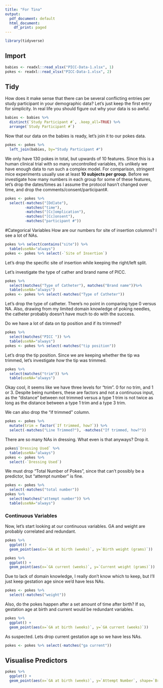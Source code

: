 ```yaml
---
title: "For Tina"
output:
  pdf_document: default
  html_document:
    df_print: paged
---
```


```r
library(tidyverse)
```

## Import
```r
babies <- readxl::read_xlsx("PICC-Data-1.xlsx", 1)
pokes <- readxl::read_xlsx("PICC-Data-1.xlsx", 2)
```

## Tidy

How does it make sense that there can be several conflicting entries per study participant in your demographic data? Let's just keep the first entry for simplicity. In real life you should figure out why your data is so awful.
```r
babies <- babies %>%
  distinct(`Study Participant #`, .keep_all=TRUE) %>%
  arrange(`Study Participant #`)
```

Now that our data on the babies is ready, let's join it to our pokes data. 
```r
pokes <- pokes %>%
  left_join(babies, by="Study Participant #")
```

We only have 130 pokes in total, but upwards of 10 features. Since this is a human clinical trial with so many uncontrolled variables, it's unlikely we have enough data to run such a complex model. For comparison, stringent mice experiments usually use at least **10 subjects per group**. Before we  investigate how many numbers in each group for some of these features, let's drop the dates/times as I assume the protocol hasn't changed over time, and drop the comments/consent/participant#.

```r
pokes <- pokes %>%
  select(-matches("[Dd]ate"),
         -matches("time"),
         -matches("[Cc]omplication"),
         -matches("[Cc]onsent"),
         -matches("participant #"))
```

#Categorical Variables
How are our numbers for site of insertion columns? I see a lot of NAs.
```r
pokes %>% select(contains("site")) %>%
  table(useNA="always")
pokes <- pokes %>% select(-`Site of Insertion`)
```
Let's drop the specific site of insertion while keeping the right/left split.

Let's investigate the type of cather and brand name of PICC.
```r
pokes %>%
  select(matches("Type of Catheter"), matches("Brand name"))%>%
  table(useNA="always")
pokes <- pokes %>% select(-matches("Type of Catheter"))
```
Let's drop the type of catheter. There's no point in comparing type 0 versus NA. Also, drawing from my limited domain knowledge of poking needles, the catheter probably doesn't have much to do with the success.

Do we have a lot of data on tip position and if its trimmed?
```r
pokes %>%
  select(matches("PICC ")) %>%
  table(useNA="always")
pokes <- pokes %>% select(-matches("tip position"))
```

Let's drop the tip position. Since we are keeping whether the tip wa trimmed, let's investigate *how* the tip was trimmed.

```r
pokes %>%
  select(matches("trim")) %>%
  table(useNA="always")
```

Okay cool, it seems like we have three levels for "trim". 0 for no trim, and 1 or 3. Despite being numbers, these are factors and not a continuous input, as the "distance" between not trimmed versus a type 1 trim is not twice as long as the distance between a type 1 trim and a type 3 trim.

We can also drop the "if trimmed" column.
```r
pokes <- pokes %>%
  mutate(trim = factor(`If trimmed, how?`)) %>%
  select(-matches("Line Trimmed?"), -matches("If trimmed, how?"))
```

There are so many NAs in dressing. What even is that anyways? Drop it.
```r
pokes$`Dressing Used` %>%
  table(useNA="always")
pokes <- pokes %>%
  select(-`Dressing Used`)
```

We must drop "Total Number of Pokes", since that can't possibly be a predictor, but "attempt number" is fine.
```r
pokes <- pokes %>%
  select(-matches("total number"))
pokes %>%
  select(matches("attempt number")) %>%
  table(useNA="always")
```

### Continuous Variables
Now, let's start looking at our continuous variables. GA and weight are probably correlated and redundant.
```r
pokes %>%
  ggplot() +
  geom_point(aes(x=`GA at birth (weeks)`, y=`Birth weight (grams)`))
```

```r
pokes %>%
  ggplot() +
  geom_point(aes(x=`GA current (weeks)`, y=`Current weight (grams)`))
```

Due to lack of domain knowledge, I really don't know which to keep, but I'll just keep gestation age since we'd have less NAs.
```r
pokes <- pokes %>%
  select(-matches("weight"))
```

Also, do the pokes happen after a set amount of time after birth? If so, gestation age at birth and current would be redundant variables.
```r
pokes %>%
  ggplot() +
  geom_point(aes(x=`GA at birth (weeks)`, y=`GA current (weeks)`))
```

As suspected. Lets drop current gestation age so we have less NAs.
```r
pokes <- pokes %>% select(-matches("ga current"))
```

## Visualise Predictors
```r
pokes %>%
  ggplot() +
  geom_point(aes(x=`GA at birth (weeks)`, y=`Attempt Number`, shape=`Brand Name of PICC`, color=trim ), alpha=0.5)

```

